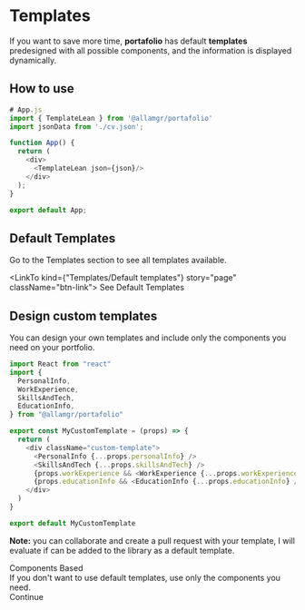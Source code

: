 
<Meta title="Get Started/Templates" />

<style>{`
  .subheading {
    font-weight: 900;
    font-size: 13px;
    color: #999;
    letter-spacing: 2px;
    line-height: 24px;
    text-transform: uppercase;
    margin-bottom: 12px;
    margin-top: 40px;
  }

  .nextbox{
    background: rgb(255, 255, 255);
    box-shadow: rgb(0 0 0 / 10%) 0px 1px 3px 0px, rgb(0 0 0 / 5%) 0px 5px 10px 0px;
    border-radius: 5px;
    padding: 20px;
    
  }
  .nextbox--story{
    font-weight: 700;
  }
  .nextbox--desc{
    font-size: 0.9rem;
    color: #585858;
    line-height: 1.2rem;
  }
  .nextbox--inner{
    margin-bottom: 20px;
  }
  .nextbox--button a, .btn-link{
    padding: 10px;
    background: #1ea7fd;
    display: inline-block;
    border-radius: 4px;
    color: #fff;
    font-family: 'Noto Sans', sans-serif;
  }
`}</style>

# Templates

If you want to save more time, **portafolio** has default **templates** predesigned with all possible components, and the information is displayed dynamically.

## How to use

```js
# App.js
import { TemplateLean } from '@allamgr/portafolio'
import jsonData from './cv.json';

function App() {
  return (
    <div>
      <TemplateLean json={json}/>
    </div>
  );
}

export default App;
```

## Default Templates

Go to the Templates section to see all templates available.

<LinkTo kind={"Templates/Default templates"} story="page" className="btn-link">
  See Default Templates
</LinkTo>

## Design custom templates

You can design your own templates and include only the components you need on your portfolio.

```js
import React from "react"
import {
  PersonalInfo,
  WorkExperience,
  SkillsAndTech,
  EducationInfo,
} from "@allamgr/portafolio"

export const MyCustomTemplate = (props) => {
  return (
    <div className="custom-template">
      <PersonalInfo {...props.personalInfo} />
      <SkillsAndTech {...props.skillsAndTech} />
      {props.workExperience && <WorkExperience {...props.workExperience} />}
      {props.educationInfo && <EducationInfo {...props.educationInfo} />}
    </div>
  )
}

export default MyCustomTemplate
```

**Note:** you can collaborate and create a pull request with your template, I will evaluate if can be added to the library as a default template.

<div className="nextbox">
  <div className="nextbox--inner">
    <div className="nextbox--story">Components Based</div>
    <div className="nextbox--desc">
      If you don't want to use default templates, use only the components you
      need.
    </div>
  </div>
  <div className="nextbox--button">
    <LinkTo kind={"Get Started/Components Based"} story="page">
      Continue
    </LinkTo>
  </div>
</div>
